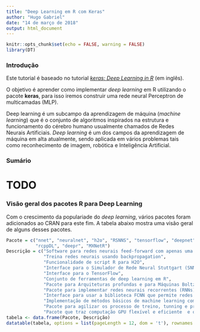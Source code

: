 ```yaml
---
title: "Deep Learning em R com Keras"
author: "Hugo Gabriel"
date: "14 de março de 2018"
output: html_document
---
```


```r
knitr::opts_chunk$set(echo = FALSE, warning = FALSE)
library(DT)
```

### Introdução

Este tutorial é baseado no tutorial *[keras: Deep Learning in R](https://www.datacamp.com/community/tutorials/keras-r-deep-learning)* (em inglês).

O objetivo é aprender como implementar *deep learning* em R utilizando o pacote **keras**, para isso iremos construir uma rede neural Perceptron de multicamadas (MLP).


Deep learning é um subcampo da aprendizagem de máquina (*machine learning*) que é o conjunto de algoritmos inspirados na estrutura e funcionamento do cérebro humano usualmente chamados de Redes Neurais Artificiais. *Deep learning* é um dos campos da aprendizagem de máquina em alta atualmente, sendo aplicada em vários problemas tais como reconhecimento de imagem, robótica e Inteligência Artificial.


### Sumário

# TODO

### Visão geral dos pacotes R para Deep Learning

Com o crescimento da populariade do *deep learning*, vários pacotes foram adicionados ao CRAN para este fim. A tabela abaixo mostra uma visão geral de alguns desses pacotes.

```r
Pacote = c("nnet", "neuralnet", "h2o", "RSNNS", "tensorflow", "deepnet", "darch","rnn", "FCNN4R",
           "rcppDL", "deepr", "MXNetR")
Descrição = c("Software para redes neurais feed-forward com apenas uma camada oculta, e para modelos logaritmico-lineares multinomiais",
              "Treina redes neurais usando backpropagation",
              "Funcionalidade de script R para H2O",
              "Interface para o Simulador de Rede Neural Stuttgart (SNNS)",
              "Interface para o TensorFlow",
              "Conjunto de ferramentas de deep learning em R",
              "Pacote para Arquiteturas profundas e para Máquinas Boltzmann Restritas (RBM)",
              "Pacote para implementar redes neurais recorrentes (RNNs)",
              "Interface para usar a biblioteca FCNN que permite redes neurais artificiais extensíveis",
              "Implementação de métodos básicos de machine learning com várias camadas",
              "Pacote para agilizar os processo de treino, tunning e predição para deep learning",
              "Pacote que traz computação GPU flexível e eficiente  e o estado da arte de deep learning para o R")
tabela <- data.frame(Pacote, Descrição)
datatable(tabela, options = list(pageLength = 12, dom = 't'), rownames = FALSE)
```







